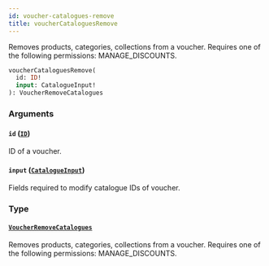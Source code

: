 ```yaml
---
id: voucher-catalogues-remove
title: voucherCataloguesRemove
---
```



Removes products, categories, collections from a voucher. Requires one of the following permissions: MANAGE_DISCOUNTS.

```graphql
voucherCataloguesRemove(
  id: ID!
  input: CatalogueInput!
): VoucherRemoveCatalogues
```


### Arguments

#### `id` ([`ID`](../../../developer/api-reference/scalars/id))

ID of a voucher.


#### `input` ([`CatalogueInput`](../../../developer/api-reference/inputs/catalogue-input))

Fields required to modify catalogue IDs of voucher.


### Type

#### [`VoucherRemoveCatalogues`](../../../developer/api-reference/objects/voucher-remove-catalogues) 

Removes products, categories, collections from a voucher. Requires one of the following permissions: MANAGE_DISCOUNTS.




